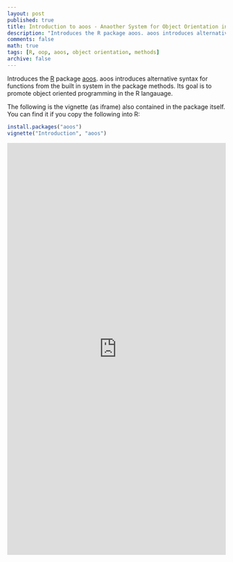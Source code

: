 ```yaml
---
layout: post
published: true
title: Introduction to aoos - Anaother System for Object Orientation in R
description: "Introduces the R package aoos. aoos introduces alternative syntax for functions from the built in system in the package methods. Its goal is to promote object oriented programming in the R langauage."
comments: false
math: true
tags: [R, oop, aoos, object orientation, methods]
archive: false
---
```


Introduces the [R](https://cran.r-project.org/) package [aoos](https://cran.r-project.org/package=aoos). aoos introduces alternative syntax for functions from the built in system in the package methods. Its goal is to promote object oriented programming in the R langauage.

The following is the vignette (as iframe) also contained in the package itself. You can find it if you copy the following into R:

```r
install.packages("aoos")
vignette("Introduction", "aoos")
```

<iframe width='100%' height='950' src="http://wahani.github.io/aoos/vignettes/Introduction.html" frameborder="0" allowfullscreen></iframe>
